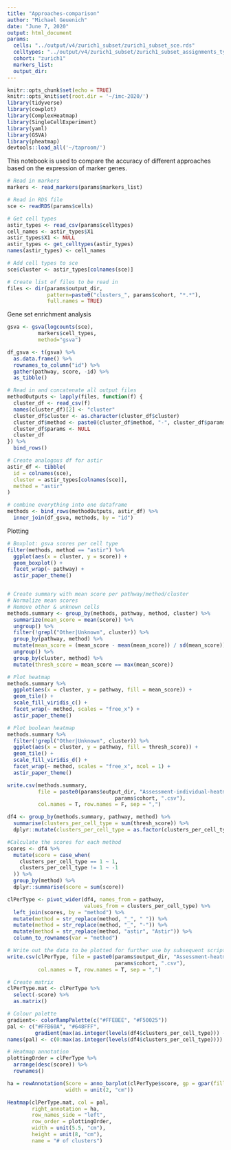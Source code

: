 ```yaml
---
title: "Approaches-comparison"
author: "Michael Geuenich"
date: "June 7, 2020"
output: html_document
params:
  cells: "../output/v4/zurich1_subset/zurich1_subset_sce.rds"
  celltypes: "../output/v4/zurich1_subset/zurich1_subset_assignments_type.csv"
  cohort: "zurich1"
  markers_list:
  output_dir:
---
```


```r
knitr::opts_chunk$set(echo = TRUE)
knitr::opts_knit$set(root.dir = '~/imc-2020/')
library(tidyverse)
library(cowplot)
library(ComplexHeatmap)
library(SingleCellExperiment)
library(yaml)
library(GSVA)
library(pheatmap)
devtools::load_all('~/taproom/')
```

This notebook is used to compare the accuracy of different approaches based on the expression of marker genes.

```r
# Read in markers
markers <- read_markers(params$markers_list)

# Read in RDS file
sce <- readRDS(params$cells)

# Get cell types
astir_types <- read_csv(params$celltypes)
cell_names <- astir_types$X1
astir_types$X1 <- NULL
astir_types <- get_celltypes(astir_types)
names(astir_types) <- cell_names

# Add cell types to sce
sce$cluster <- astir_types[colnames(sce)]

# Create list of files to be read in
files <- dir(params$output_dir, 
             pattern=paste0("clusters_", params$cohort, "*.*"), 
             full.names = TRUE)
```


Gene set enrichment analysis
```r
gsva <- gsva(logcounts(sce),
          markers$cell_types,
          method="gsva")

df_gsva <- t(gsva) %>% 
  as.data.frame() %>% 
  rownames_to_column("id") %>% 
  gather(pathway, score, -id) %>% 
  as_tibble()
```


```r
# Read in and concatenate all output files
methodOutputs <- lapply(files, function(f) {
  cluster_df <- read_csv(f)
  names(cluster_df)[2] <- "cluster"
  cluster_df$cluster <- as.character(cluster_df$cluster)
  cluster_df$method <- paste0(cluster_df$method, "-", cluster_df$params)
  cluster_df$params <- NULL
  cluster_df
}) %>% 
  bind_rows()

# Create analogous df for astir
astir_df <- tibble(
  id = colnames(sce),
  cluster = astir_types[colnames(sce)],
  method = "astir"
)

# combine everything into one dataframe
methods <- bind_rows(methodOutputs, astir_df) %>% 
  inner_join(df_gsva, methods, by = "id")
```


Plotting
```r
# Boxplot: gsva scores per cell type
filter(methods, method == "astir") %>% 
  ggplot(aes(x = cluster, y = score)) +
  geom_boxplot() +
  facet_wrap(~ pathway) +
  astir_paper_theme()


# Create summary with mean score per pathway/method/cluster
# Normalize mean scores
# Remove other & unknown cells
methods.summary <- group_by(methods, pathway, method, cluster) %>% 
  summarize(mean_score = mean(score)) %>% 
  ungroup() %>% 
  filter(!grepl("Other|Unknown", cluster)) %>% 
  group_by(pathway, method) %>% 
  mutate(mean_score = (mean_score - mean(mean_score)) / sd(mean_score)) %>% 
  ungroup() %>% 
  group_by(cluster, method) %>% 
  mutate(thresh_score = mean_score == max(mean_score))

# Plot heatmap
methods.summary %>% 
  ggplot(aes(x = cluster, y = pathway, fill = mean_score)) +
  geom_tile() +
  scale_fill_viridis_c() +
  facet_wrap(~ method, scales = "free_x") +
  astir_paper_theme()
```

```r
# Plot boolean heatmap
methods.summary %>% 
  filter(!grepl("Other|Unknown", cluster)) %>% 
  ggplot(aes(x = cluster, y = pathway, fill = thresh_score)) +
  geom_tile() +
  scale_fill_viridis_d() +
  facet_wrap(~ method, scales = "free_x", ncol = 1) +
  astir_paper_theme()

write.csv(methods.summary, 
          file = paste0(params$output_dir, "Assessment-individual-heatmap-",
                                   params$cohort, ".csv"),
          col.names = T, row.names = F, sep = ",")
```


```r
df4 <- group_by(methods.summary, pathway, method) %>% 
  summarise(clusters_per_cell_type = sum(thresh_score)) %>% 
  dplyr::mutate(clusters_per_cell_type = as.factor(clusters_per_cell_type))

#Calculate the scores for each method
scores <- df4 %>%
  mutate(score = case_when(
    clusters_per_cell_type == 1 ~ 1,
    clusters_per_cell_type != 1 ~ -1
  )) %>%
  group_by(method) %>%
  dplyr::summarise(score = sum(score))

clPerType <- pivot_wider(df4, names_from = pathway, 
                         values_from = clusters_per_cell_type) %>% 
  left_join(scores, by = "method") %>%
  mutate(method = str_replace(method, "_", " ")) %>% 
  mutate(method = str_replace(method, "_", "-")) %>% 
  mutate(method = str_replace(method, "astir", "Astir")) %>% 
  column_to_rownames(var = "method")

# Write out the data to be plotted for further use by subsequent scripts
write.csv(clPerType, file = paste0(params$output_dir, "Assessment-heatmap-",
                                   params$cohort, ".csv"),
          col.names = T, row.names = T, sep = ",")

# Create matrix
clPerType.mat <- clPerType %>% 
  select(-score) %>% 
  as.matrix()

# Colour palette
gradient<- colorRampPalette(c("#FFEBEE", "#F50025"))
pal <- c("#FFB60A", "#648FFF", 
         gradient(max(as.integer(levels(df4$clusters_per_cell_type))) - 1))
names(pal) <- c(0:max(as.integer(levels(df4$clusters_per_cell_type))))

# Heatmap annotation
plottingOrder = clPerType %>% 
  arrange(desc(score)) %>% 
  rownames()

ha = rowAnnotation(Score = anno_barplot(clPerType$score, gp = gpar(fill = "lightgrey")),
                   width = unit(2, "cm"))

Heatmap(clPerType.mat, col = pal,
        right_annotation = ha,
        row_names_side = "left",
        row_order = plottingOrder,
        width = unit(5.5, "cm"),
        height = unit(8, "cm"),
        name = "# of clusters")
```
